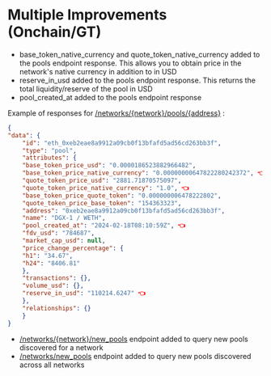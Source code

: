# Multiple Improvements (Onchain/GT)

* base\_token\_native\_currency and quote\_token\_native\_currency added to the pools endpoint response. This allows you to obtain price in the network's native currency in addition to in USD
* reserve\_in\_usd added to the pools endpoint response. This returns the total liquidity/reserve of the pool in USD
* pool\_created\_at added to the pools endpoint response

Example of responses for [/networks/\{network}/pools/\{address}](/reference/pool-address) :

```json
{
"data": {
    "id": "eth_0xeb2eae8a9912a09cb0f13bfafd5ad56cd263bb3f",
    "type": "pool",
    "attributes": {
    "base_token_price_usd": "0.0000186523882966482",
    "base_token_price_native_currency": "0.00000000647822280242372", 👈
    "quote_token_price_usd": "2881.71870575097",
    "quote_token_price_native_currency": "1.0", 👈
    "base_token_price_quote_token": "0.000000006478222802",
    "quote_token_price_base_token": "154363323",
    "address": "0xeb2eae8a9912a09cb0f13bfafd5ad56cd263bb3f",
    "name": "DGX-1 / WETH",
    "pool_created_at": "2024-02-18T08:10:59Z", 👈
    "fdv_usd": "784687",
    "market_cap_usd": null,
    "price_change_percentage": {
    "h1": "34.67",
    "h24": "8406.81"
    },
    "transactions": {},
    "volume_usd": {},
    "reserve_in_usd": "110214.6247" 👈
    },
    "relationships": {}
    }
}
```

* [/networks/\{network}/new\_pools](/reference/latest-pools-network) endpoint added to query new pools discovered for a network
* [/networks/new\_pools](/reference/latest-pools-list) endpoint added to query new pools discovered across all networks
